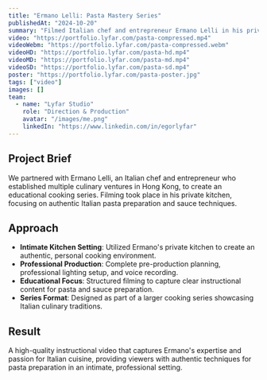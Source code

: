 ```yaml
---
title: "Ermano Lelli: Pasta Mastery Series"
publishedAt: "2024-10-20"
summary: "Filmed Italian chef and entrepreneur Ermano Lelli in his private Hong Kong kitchen, creating an instructional series on pasta and sauce preparation."
video: "https://portfolio.lyfar.com/pasta-compressed.mp4"
videoWebm: "https://portfolio.lyfar.com/pasta-compressed.webm"
videoHD: "https://portfolio.lyfar.com/pasta-hd.mp4"
videoMD: "https://portfolio.lyfar.com/pasta-md.mp4"
videoSD: "https://portfolio.lyfar.com/pasta-sd.mp4"
poster: "https://portfolio.lyfar.com/pasta-poster.jpg"
tags: ["video"]
images: []
team:
  - name: "Lyfar Studio"
    role: "Direction & Production"
    avatar: "/images/me.png"
    linkedIn: "https://www.linkedin.com/in/egorlyfar"
---
```


## Project Brief

We partnered with Ermano Lelli, an Italian chef and entrepreneur who established multiple culinary ventures in Hong Kong, to create an educational cooking series. Filming took place in his private kitchen, focusing on authentic Italian pasta preparation and sauce techniques.

## Approach

- **Intimate Kitchen Setting**: Utilized Ermano's private kitchen to create an authentic, personal cooking environment.
- **Professional Production**: Complete pre-production planning, professional lighting setup, and voice recording.
- **Educational Focus**: Structured filming to capture clear instructional content for pasta and sauce preparation.
- **Series Format**: Designed as part of a larger cooking series showcasing Italian culinary traditions.

## Result

A high-quality instructional video that captures Ermano's expertise and passion for Italian cuisine, providing viewers with authentic techniques for pasta preparation in an intimate, professional setting. 